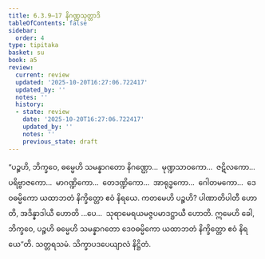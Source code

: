 ```yaml
---
title: 6.3.9–17 နိဂဏ္ဌသုတ္တာဒိ
tableOfContents: false
sidebar:
  order: 4
type: tipitaka
basket: su
book: a5
review:
  current: review
  updated: '2025-10-20T16:27:06.722417'
  updated_by: ''
  notes: ''
  history:
  - state: review
    date: '2025-10-20T16:27:06.722417'
    updated_by: ''
    notes: ''
    previous_state: draft
---
```



<DynamicBreadcrumb />


<ReviewStatus review={frontmatter.review} showDetails={true} />

<HypothesisAnnotation frontmatter={frontmatter} />

<Division number="294–302" book="a5" e="ch" v="16">

<Paragraph number="1403" book="a5">
“ပဉ္စဟိ, ဘိက္ခဝေ, ဓမ္မေဟိ သမန္နာဂတော နိဂဏ္ဌော…  မုဏ္ဍသာဝကော…  ဇဋိလကော…  ပရိဗ္ဗာဇကော…  မာဂဏ္ဍိကော…  တေဒဏ္ဍိကော…  အာရုဒ္ဓကော…  ဂေါတမကော…  ဒေဝဓမ္မိကော ယထာဘတံ နိက္ခိတ္တော ဧဝံ နိရယေ. ကတမေဟိ ပဉ္စဟိ? ပါဏာတိပါတီ ဟောတိ, အဒိန္နာဒါယီ ဟောတိ …ပေ…  သုရာမေရယမဇ္ဇပမာဒဋ္ဌာယီ ဟောတိ. ဣမေဟိ ခေါ, ဘိက္ခဝေ, ပဉ္စဟိ ဓမ္မေဟိ သမန္နာဂတော ဒေဝဓမ္မိကော ယထာဘတံ နိက္ခိတ္တော ဧဝံ နိရယေ”တိ.

</Paragraph>
</Division>

<Paragraph number="1404" type="center" book="a5">
သတ္တရသမံ.



</Paragraph>

<Paragraph number="1405" type="center" book="a5">
သိက္ခာပဒပေယျာလံ နိဋ္ဌိတံ.
</Paragraph>